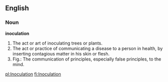 ==English==

===Noun===

'''inoculation'''

#The act or art of inoculating trees or plants.
#The act or practice of communicating a disease to a person in health, by inserting contagious matter in his skin or flesh.
#Fig.: The communication of principles, especially false principles, to the mind.

[[pl:Inoculation]]
[[fi:Inoculation]]